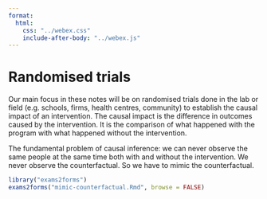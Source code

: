 ```yaml
---
format:
  html:
    css: "../webex.css"
    include-after-body: "../webex.js"
---
```


# Randomised trials

Our main focus in these notes will be on randomised trials done in the lab or field (e.g. schools, firms, health centres, community) to establish the causal impact of an intervention. The causal impact is the difference in outcomes caused by the intervention. It is the comparison of what happened with the program with what happened without the intervention.

The fundamental problem of causal inference: we can never observe the same people at the same time both with and without the intervention. We never observe the counterfactual. So we have to mimic the counterfactual.

```r
library("exams2forms")
exams2forms("mimic-counterfactual.Rmd", browse = FALSE)
```
